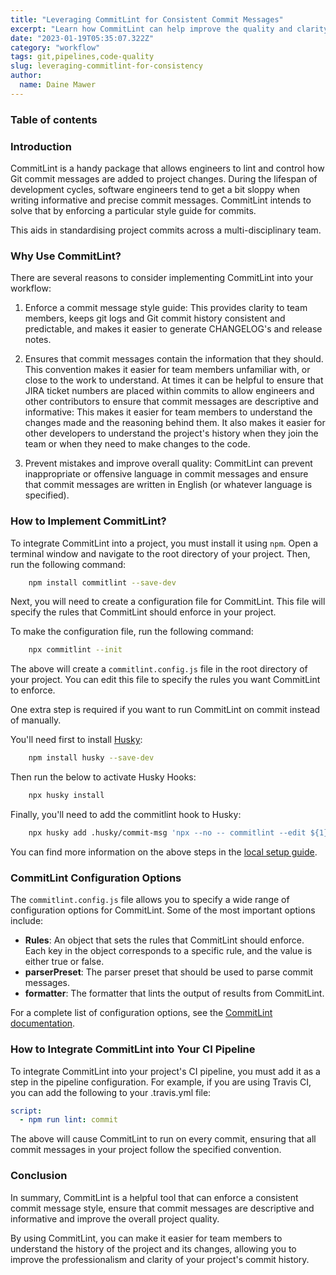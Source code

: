 ```yaml
---
title: "Leveraging CommitLint for Consistent Commit Messages"
excerpt: "Learn how CommitLint can help improve the quality and clarity of your project's commit history by enforcing a consistent commit message style. Find out how to easily integrate CommitLint into your continuous integration pipeline and start reaping the benefits today."
date: "2023-01-19T05:35:07.322Z"
category: "workflow"
tags: git,pipelines,code-quality
slug: leveraging-commitlint-for-consistency
author:
  name: Daine Mawer
---
```


### Table of contents

### **Introduction**

CommitLint is a handy package that allows engineers to lint and control how Git commit messages are added to project changes. During the lifespan of development cycles, software engineers tend to get a bit sloppy when writing informative and precise commit messages. CommitLint intends to solve that by enforcing a particular style guide for commits.

This aids in standardising project commits across a multi-disciplinary team.

### **Why Use CommitLint?**

There are several reasons to consider implementing CommitLint into your workflow:

1.  Enforce a commit message style guide: This provides clarity to team members, keeps git logs and Git commit history consistent and predictable, and makes it easier to generate CHANGELOG's and release notes.

2.  Ensures that commit messages contain the information that they should. This convention makes it easier for team members unfamiliar with, or close to the work to understand. At times it can be helpful to ensure that JIRA ticket numbers are placed within commits to allow engineers and other contributors to ensure that commit messages are descriptive and informative: This makes it easier for team members to understand the changes made and the reasoning behind them. It also makes it easier for other developers to understand the project's history when they join the team or when they need to make changes to the code.

3.  Prevent mistakes and improve overall quality: CommitLint can prevent inappropriate or offensive language in commit messages and ensure that commit messages are written in English (or whatever language is specified).

### **How to Implement CommitLint?**

To integrate CommitLint into a project, you must install it using `npm`. Open a terminal window and navigate to the root directory of your project. Then, run the following command:

```bash
    npm install commitlint --save-dev
```

Next, you will need to create a configuration file for CommitLint. This file will specify the rules that CommitLint should enforce in your project.

To make the configuration file, run the following command:

```bash
    npx commitlint --init
```

The above will create a `commitlint.config.js` file in the root directory of your project. You can edit this file to specify the rules you want CommitLint to enforce.

One extra step is required if you want to run CommitLint on commit instead of manually.

You'll need first to install [Husky](https://typicode.github.io/husky/#/):

```bash
    npm install husky --save-dev
```

Then run the below to activate Husky Hooks:

```bash
    npx husky install
```

Finally, you'll need to add the commitlint hook to Husky:

```bash
    npx husky add .husky/commit-msg 'npx --no -- commitlint --edit ${1}'
```

You can find more information on the above steps in the [local setup guide](https://commitlint.js.org/#/guides-local-setup).

### **CommitLint Configuration Options**

The `commitlint.config.js` file allows you to specify a wide range of configuration options for CommitLint. Some of the most important options include:

- **Rules**: An object that sets the rules that CommitLint should enforce. Each key in the object corresponds to a specific rule, and the value is either true or false.
- **parserPreset**: The parser preset that should be used to parse commit messages.
- **formatter**: The formatter that lints the output of results from CommitLint.

For a complete list of configuration options, see the [CommitLint documentation](https://commitlint.js.org/#/reference-configuration).

### **How to Integrate CommitLint into Your CI Pipeline**

To integrate CommitLint into your project's CI pipeline, you must add it as a step in the pipeline configuration. For example, if you are using Travis CI, you can add the following to your .travis.yml file:

```yaml
script:
  - npm run lint: commit
```

The above will cause CommitLint to run on every commit, ensuring that all commit messages in your project follow the specified convention.

### **Conclusion**

In summary, CommitLint is a helpful tool that can enforce a consistent commit message style, ensure that commit messages are descriptive and informative and improve the overall project quality.

By using CommitLint, you can make it easier for team members to understand the history of the project and its changes, allowing you to improve the professionalism and clarity of your project's commit history.
